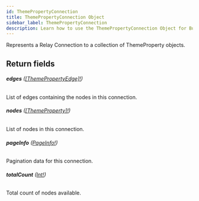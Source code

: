 ```yaml
---
id: ThemePropertyConnection
title: ThemePropertyConnection Object
sidebar_label: ThemePropertyConnection
description: Learn how to use the ThemePropertyConnection Object for Builder's API.
---
```


Represents a Relay Connection to a collection of ThemeProperty objects.

## Return fields

###### <b>edges</b> ([[ThemePropertyEdge]!](/composer/builder/api/schema/object/ThemePropertyEdge.mdx))

List of edges containing the nodes in this connection.

###### <b>nodes</b> ([[ThemeProperty]!](/composer/builder/api/schema/object/ThemeProperty.mdx))

List of nodes in this connection.

###### <b>pageInfo</b> ([PageInfo!](/composer/builder/api/schema/object/PageInfo.mdx))

Pagination data for this connection.

###### <b>totalCount</b> ([Int!](/composer/builder/api/schema/scalar/Int.mdx))

Total count of nodes available.
